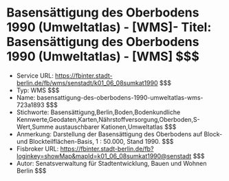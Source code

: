# Basensättigung des Oberbodens 1990 (Umweltatlas) - [WMS]- Titel: Basensättigung des Oberbodens 1990 (Umweltatlas) - [WMS] $$$
- Service URL: https://fbinter.stadt-berlin.de/fb/wms/senstadt/k01_06_08sumkat1990 $$$
- Typ: WMS $$$
- Name: basensattigung-des-oberbodens-1990-umweltatlas-wms-723a1893 $$$
- Stichworte: Basensättigung,Berlin,Boden,Bodenkundliche Kennwerte,Geodaten,Karten,Nährstoffversorgung,Oberboden,S-Wert,Summe austauschbarer Kationen,Umweltatlas $$$
- Anmerkung: Darstellung der Basensättigung des Oberbodens auf Block- und Blockteilflächen-Basis, 1 : 50.000, Stand 1990. $$$
- Fisbroker URL: https://fbinter.stadt-berlin.de/fb?loginkey=showMap&mapId=k01_06_08sumkat1990@senstadt $$$
- Autor: Senatsverwaltung für Stadtentwicklung, Bauen und Wohnen Berlin $$$
